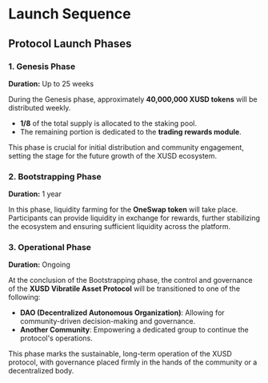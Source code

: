 # Launch Sequence

## Protocol Launch Phases

### 1. Genesis Phase  
**Duration:** Up to 25 weeks

During the Genesis phase, approximately **40,000,000 XUSD tokens** will be distributed weekly.  
- **1/8** of the total supply is allocated to the staking pool.  
- The remaining portion is dedicated to the **trading rewards module**. 

This phase is crucial for initial distribution and community engagement, setting the stage for the future growth of the XUSD ecosystem.

### 2. Bootstrapping Phase  
**Duration:** 1 year

In this phase, liquidity farming for the **OneSwap token** will take place. Participants can provide liquidity in exchange for rewards, further stabilizing the ecosystem and ensuring sufficient liquidity across the platform.

### 3. Operational Phase  
**Duration:** Ongoing

At the conclusion of the Bootstrapping phase, the control and governance of the **XUSD Vibratile Asset Protocol** will be transitioned to one of the following:
- **DAO (Decentralized Autonomous Organization)**: Allowing for community-driven decision-making and governance.
- **Another Community**: Empowering a dedicated group to continue the protocol's operations.

This phase marks the sustainable, long-term operation of the XUSD protocol, with governance placed firmly in the hands of the community or a decentralized body.
